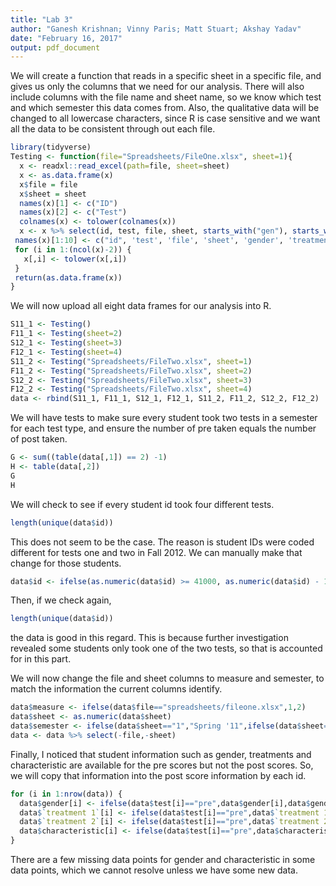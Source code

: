 ---
title: "Lab 3"
author: "Ganesh Krishnan; Vinny Paris; Matt Stuart; Akshay Yadav"
date: "February 16, 2017"
output: pdf_document
---

We will create a function that reads in a specific sheet in a specific file, and gives us only the columns that we need for our analysis.  There will also include columns with the file name and sheet name, so we know which test and which semester this data comes from.  Also, the qualitative data will be changed to all lowercase characters, since R is case sensitive and we want all the data to be consistent through out each file.

```{r tidy=TRUE,warning=FALSE,message=FALSE}
library(tidyverse)
Testing <- function(file="Spreadsheets/FileOne.xlsx", sheet=1){
  x <- readxl::read_excel(path=file, sheet=sheet)
  x <- as.data.frame(x)
  x$file = file
  x$sheet = sheet
  names(x)[1] <- c("ID")
  names(x)[2] <- c("Test")
  colnames(x) <- tolower(colnames(x))
  x <- x %>% select(id, test, file, sheet, starts_with("gen"), starts_with("treatme"), starts_with("charac"), starts_with("tot"), starts_with("norm"))
 names(x)[1:10] <- c("id", 'test', 'file', 'sheet', 'gender', 'treatment 1', 'treatment 2', 'characteristic', 'total',"normalized change")
 for (i in 1:(ncol(x)-2)) {
   x[,i] <- tolower(x[,i])
 }
 return(as.data.frame(x))
}
```

We will now upload all eight data frames for our analysis into R.

```{r tidy=TRUE,warning=FALSE,message=FALSE}
S11_1 <- Testing()
F11_1 <- Testing(sheet=2)
S12_1 <- Testing(sheet=3)
F12_1 <- Testing(sheet=4)
S11_2 <- Testing("Spreadsheets/FileTwo.xlsx", sheet=1)
F11_2 <- Testing("Spreadsheets/FileTwo.xlsx", sheet=2)
S12_2 <- Testing("Spreadsheets/FileTwo.xlsx", sheet=3)
F12_2 <- Testing("Spreadsheets/FileTwo.xlsx", sheet=4)
data <- rbind(S11_1, F11_1, S12_1, F12_1, S11_2, F11_2, S12_2, F12_2)
```

We will have tests to make sure every student took two tests in a semester for each test type, and ensure the number of pre taken equals the number of post taken.

```{r tidy=TRUE,warning=FALSE,message=FALSE}
G <- sum((table(data[,1]) == 2) -1)
H <- table(data[,2])
G
H
```

We will check to see if every student id took four different tests.

```{r tidy=TRUE,warning=FALSE,message=FALSE}
length(unique(data$id))
```

This does not seem to be the case.  The reason is student IDs were coded different for tests one and two in Fall 2012.  We can manually make that change for those students.

```{r tidy=TRUE,warning=FALSE,message=FALSE}
data$id <- ifelse(as.numeric(data$id) >= 41000, as.numeric(data$id) - 1000, as.numeric(data$id))
```

Then, if we check again,

```{r tidy=TRUE,warning=FALSE,message=FALSE}
length(unique(data$id))
```

the data is good in this regard.  This is because further investigation revealed some students only took one of the two tests, so that is accounted for in this part.

We will now change the file and sheet columns to measure and semester, to match the information the current columns identify.

```{r tidy=TRUE,warning=FALSE,message=FALSE}
data$measure <- ifelse(data$file=="spreadsheets/fileone.xlsx",1,2)
data$sheet <- as.numeric(data$sheet)
data$semester <- ifelse(data$sheet=="1","Spring '11",ifelse(data$sheet=="2","Fall '11",ifelse(data$sheet=="3","Spring '12","Fall '12")))
data <- data %>% select(-file,-sheet)
```

Finally, I noticed that student information such as gender, treatments and characteristic are available for the pre scores but not the post scores.  So, we will copy that information into the post score information by each id.

```{r tidy=TRUE,warning=FALSE,message=FALSE}
for (i in 1:nrow(data)) {
  data$gender[i] <- ifelse(data$test[i]=="pre",data$gender[i],data$gender[data$id==data$id[i] & data$test=="pre" & data$measure==data$measure[i]])
  data$`treatment 1`[i] <- ifelse(data$test[i]=="pre",data$`treatment 1`[i],data$`treatment 1`[data$id==data$id[i] & data$test=="pre" & data$measure==data$measure[i]])
  data$`treatment 2`[i] <- ifelse(data$test[i]=="pre",data$`treatment 2`[i],data$`treatment 2`[data$id==data$id[i] & data$test=="pre" & data$measure==data$measure[i]])
  data$characteristic[i] <- ifelse(data$test[i]=="pre",data$characteristic[i],data$characteristic[data$id==data$id[i] & data$test=="pre" & data$measure==data$measure[i]])
}
```

There are a few missing data points for gender and characteristic in some data points, which we cannot resolve unless we have some new data.